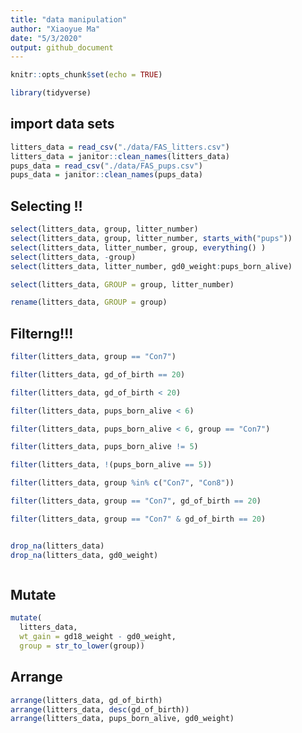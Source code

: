 ```yaml
---
title: "data manipulation"
author: "Xiaoyue Ma"
date: "5/3/2020"
output: github_document
---
```


```r
knitr::opts_chunk$set(echo = TRUE)

library(tidyverse)
```

## import data sets

```r
litters_data = read_csv("./data/FAS_litters.csv")
litters_data = janitor::clean_names(litters_data)
pups_data = read_csv("./data/FAS_pups.csv")
pups_data = janitor::clean_names(pups_data)
```

## Selecting !!

```r
select(litters_data, group, litter_number)
select(litters_data, group, litter_number, starts_with("pups"))
select(litters_data, litter_number, group, everything() )
select(litters_data, -group)
select(litters_data, litter_number, gd0_weight:pups_born_alive)

select(litters_data, GROUP = group, litter_number)

rename(litters_data, GROUP = group)
```


## Filterng!!!

```r
filter(litters_data, group == "Con7")

filter(litters_data, gd_of_birth == 20)

filter(litters_data, gd_of_birth < 20)

filter(litters_data, pups_born_alive < 6)

filter(litters_data, pups_born_alive < 6, group == "Con7")

filter(litters_data, pups_born_alive != 5) 

filter(litters_data, !(pups_born_alive == 5))

filter(litters_data, group %in% c("Con7", "Con8"))

filter(litters_data, group == "Con7", gd_of_birth == 20)

filter(litters_data, group == "Con7" & gd_of_birth == 20)


drop_na(litters_data)
drop_na(litters_data, gd0_weight)
 ```




```r

```

## Mutate

```r
mutate(
  litters_data, 
  wt_gain = gd18_weight - gd0_weight,
  group = str_to_lower(group))

```

## Arrange

```r
arrange(litters_data, gd_of_birth)
arrange(litters_data, desc(gd_of_birth))
arrange(litters_data, pups_born_alive, gd0_weight)
```





















